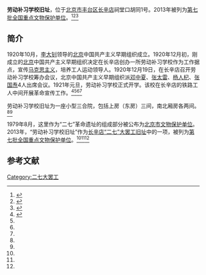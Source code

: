 {{文物保护单位
| 级别 = 全国
| 省区市 = 北京市
| 图片 = Site of Changxindian Workers' School (20220419152707).jpg
| 说明 = 
| 名称 = 长辛店“二七”大罢工旧址
| 子项 = 劳动补习学校旧址
| 编号 = 7-1617
| 分类 = 近现代重要史迹及代表性建筑
| 时代 = [[中华民国|民国]]
| 所在 = [[北京市|北京市]][[丰台区|丰台区]]
| 坐标 = {{coord|39.82084|116.20102|display=inline,title}}
| 登录 = 2013年
| Cat = 北京全国重点文物保护单位
}}

'''劳动补习学校旧址'''，位于[[北京市|北京市]][[丰台区|丰台区]][[长辛店街道|长辛店]]祠堂口胡同1号。2013年被列为[[第七批全国重点文物保护单位|第七批全国重点文物保护单位]]。<ref name=ftb>{{Cite web |url=http://www.bjft.gov.cn/fengtaibao/html/2014-09/26/content_8_2.htm |title=全国重点文物保护单位：长辛店二七大罢工旧址，丰台报，2014-09-26 |access-date=2015-04-10 |archive-url=https://web.archive.org/web/20150415025029/http://www.bjft.gov.cn/fengtaibao/html/2014-09/26/content_8_2.htm |archive-date=2015-04-15 |dead-url=yes }}</ref><ref name=ftww>{{Cite web |url=http://ww.bjft.gov.cn:8082/new_getWwgjById.action?uid=A4 |title=长辛店二七大罢工旧址-劳动补习学校旧址，北京市丰台区文化委员会，于2015-04-10查阅 |accessdate=2015-04-10 |archive-date=2015-04-15 |archive-url=https://web.archive.org/web/20150415032058/http://ww.bjft.gov.cn:8082/new_getWwgjById.action?uid=A4 |dead-url=no }}</ref><ref name=sohu>{{Cite web |url=http://news.sohu.com/20071125/n253459979.shtml |title=风雨古镇长辛店，搜狐，2007-11-25 |accessdate=2015-04-10 |archive-date=2019-06-09 |archive-url=https://web.archive.org/web/20190609113213/http://news.sohu.com/20071125/n253459979.shtml |dead-url=no }}</ref>

==简介==
1920年10月，[[李大钊|李大钊]]领导的[[北京|北京]]中国共产主义早期组织成立。1920年12月初，刚成立的[[北京|北京]]中国共产主义早期组织决定在长辛店创办一所劳动补习学校作为工作据点，宣传[[马克思主义|马克思主义]]，培养工人运动领导人。1920年12月19日，在长辛店召开劳动补习学校筹办会议，北京中国共产主义早期组织派[[邓中夏|邓中夏]]、[[张太雷|张太雷]]、[[杨东莼|杨人杞]]、[[张国焘|张国焘]]4人出席会议。1921年元旦，劳动补习学校正式开学。该校在长辛店的铁路工人中间开展革命宣传工作。<ref>{{Cite web |url=http://cpc.people.com.cn/GB/69112/71148/71153/71465/4844712.html |title=长辛店劳动补习学校旧址，人民网，于2015-04-10查阅 |accessdate=2015-04-10 |archive-date=2016-03-04 |archive-url=https://web.archive.org/web/20160304075110/http://cpc.people.com.cn/GB/69112/71148/71153/71465/4844712.html |dead-url=no }}</ref><ref name=ftb/><ref name=ftww/><ref name=sohu/>

劳动补习学校旧址为一座小型三合院，包括上房（东房）三间，南北厢房各两间。<ref name=ftb/><ref name=ftww/>

1979年8月，这里作为“二七”革命遗址的组成部分被公布为[[北京市文物保护单位|北京市文物保护单位]]。2013年，“劳动补习学校旧址”作为[[长辛店“二七”大罢工旧址|长辛店“二七”大罢工旧址]]中的一项，被列为[[第七批全国重点文物保护单位|第七批全国重点文物保护单位]]。<ref name=ftb/><ref name=ftww/><ref name=sohu/>

==参考文献==
{{reflist}}

{{北京全国重点文物保护单位}}

[[Category:二七大罢工|Category:二七大罢工]]